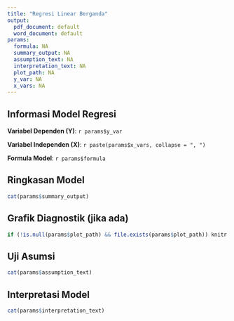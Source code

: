 ```yaml
---
title: "Regresi Linear Berganda"
output:
  pdf_document: default
  word_document: default
params:
  formula: NA
  summary_output: NA
  assumption_text: NA
  interpretation_text: NA
  plot_path: NA
  y_var: NA
  x_vars: NA
---
```


## Informasi Model Regresi

**Variabel Dependen (Y)**: `r params$y_var`

**Variabel Independen (X)**: `r paste(params$x_vars, collapse = ", ")`

**Formula Model**: `r params$formula`

## Ringkasan Model

```r
cat(params$summary_output)
```

## Grafik Diagnostik (jika ada)
```r
if (!is.null(params$plot_path) && file.exists(params$plot_path)) knitr::include_graphics(params$plot_path)
```

## Uji Asumsi

```r
cat(params$assumption_text)
```

## Interpretasi Model

```r
cat(params$interpretation_text)
```

